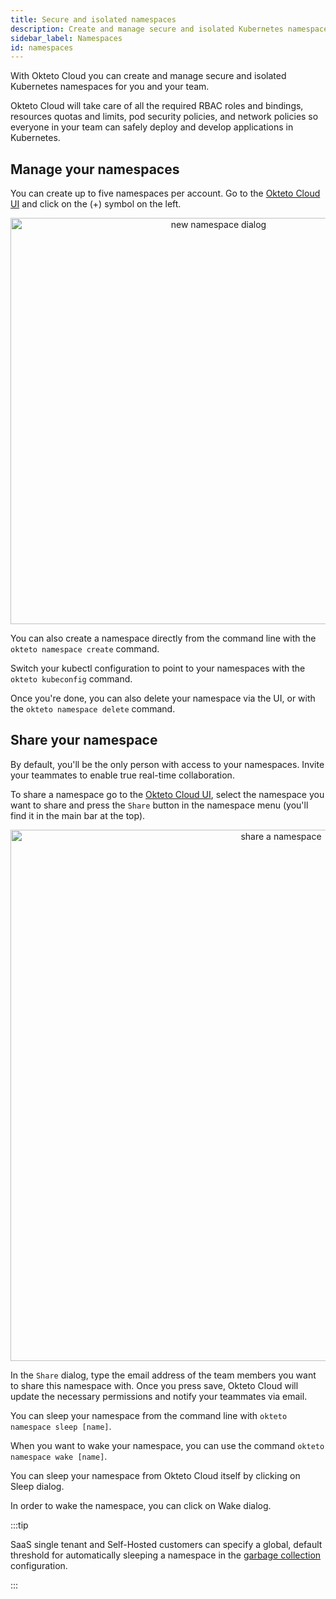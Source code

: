 ```yaml
---
title: Secure and isolated namespaces
description: Create and manage secure and isolated Kubernetes namespaces for you and your team
sidebar_label: Namespaces
id: namespaces
---
```



With Okteto Cloud you can create and manage secure and isolated Kubernetes namespaces for you and your team.

Okteto Cloud will take care of all the required RBAC roles and bindings, resources quotas and limits, pod security policies, and network policies so everyone in your team can safely deploy and develop applications in Kubernetes.

## Manage your namespaces

You can create up to five namespaces per account. Go to the [Okteto Cloud UI](https://cloud.okteto.com/#/?origin=docs) and click on the (+) symbol on the left.

<p align="center">
  <Image
    src={require("@site/static/img/new-dialog.png").default}
    alt="new namespace dialog"
    width="650"
  />
</p>

You can also create a namespace directly from the command line with the `okteto namespace create` command.

Switch your kubectl configuration to point to your namespaces with the `okteto kubeconfig` command.

Once you're done, you can also delete your namespace via the UI, or with the `okteto namespace delete` command.

## Share your namespace

By default, you'll be the only person with access to your namespaces. Invite your teammates to enable true real-time collaboration.

To share a namespace go to the [Okteto Cloud UI](https://cloud.okteto.com/#/?origin=docs), select the namespace you want to share and press the `Share` button in the namespace menu (you'll find it in the main bar at the top).

<p align="center">
  <Image
    src={require("@site/static/img/share.png").default}
    alt="share a namespace"
    width="850"
  />
</p>

In the `Share` dialog, type the email address of the team members you want to share this namespace with. Once you press save, Okteto Cloud will update the necessary permissions and notify your teammates via email.

You can sleep your namespace from the command line with `okteto namespace sleep [name]`.

When you want to wake your namespace, you can use the command `okteto namespace wake [name]`.

You can sleep your namespace from Okteto Cloud itself by clicking on Sleep dialog.

In order to wake the namespace, you can click on Wake dialog.

:::tip

SaaS single tenant and Self-Hosted customers can specify a global, default threshold for automatically sleeping a namespace in the [garbage collection](/self-hosted/administration/configuration.mdx#gc) configuration.

:::
